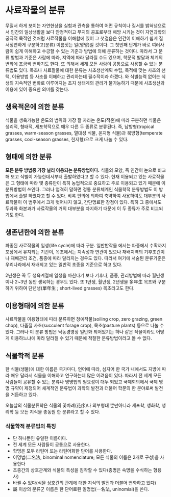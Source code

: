 # 사료작물의 분류 {#classification}

무질서 하게 보이는 자연현상을 실험과 관측을 통하여 어떤 규칙이나 질서를 밝혀냄으로서 인간의 일상생활을 보다 안정적이고 무지의 공포로부터 해방 시키는 것이 자연과학의 궁극적 목적인 것처럼 사료작물을 이해함에 있어 그 첫걸음은 인간이 이해하기 쉽게 질서정연하게 구분하고(분류) 이름짓는 일(명명)일 것이다.
그 첫번째 단계가 바로 여러사람이 쉽게 이해하고 수긍할 수 있는 기준과 방법에 의해 분류하는 것이다. 따라서 그 분류 방법과 기준은 사람에 따라, 지역에 따라 달라질 수도 있으며, 학문적 발달과 체계의 변화에 조금씩 변하기도 한다. 또 의해서 세계 모든 사람이 공통으로 사용할 수 있는 분류법도 있다.
목초나 사료잘물에 대한 분류는 사초생산계획 수립, 목적에 맞는 사초의 선택, 이용방법 등 사초를 이해하고 관리하는데 필수적이라 하겠다. 와 식별능력 없이는 식생의 지속적인 변화로 이루어지는 초지 생태계의 관리가 불가능하기 때문에 사초생산과 이용에 있어 중요한 의미를 갖는다.

## 생육적온에 의한 분류

식물을 생육가능한 온도의 범위와 가장 잘 자라는 온도(적온)에 따라 구분하면 식물은 생리적, 형태적, 세포학적으로 매우 다른 두 종류로 분류된다. 즉, 남방형(tropical grasses, warm-season grasses, 열대성 식물, 온지형 식물)과 북방형(temperate grasses, cool-season grasses, 한지형)으로 크게 나눌 수 있다.

## 형태에 의한 분류
**모든 분류 방법중 가장 널리 이용되는 분류방법이다.** 식물의 모양, 즉 인간이 눈으로 비교해 보고 식별이 가능한데서부터 출발하였다고 할 수 있다. 현재 이용되고 있는 사료작물은 그 형태에 따라 몇 종류만이 특히 농업적으로 중요하고 주로 이용되고 있기 때문에 이 분류방법이 쓰인다. 그러나 엄격히 말하면 정통 분류체계인 식물학적 분류방법도 이 방법에서 출발 하였다고 할 수 있다. 비록 편의에 의하여 축약하여 사용하여도 대부분의 사료작물이 이 범주에서 크게 벗어나지 않고, 간단명료한 장점이 있다. 특히 그 중에서도 두과와 화본과가 사료작물의 거의 대부분을 차지하기 때문에 이 두 종류가 주로 비교되기도 한다.

## 생존년한에 의한 분류

파종된 사료작물의 일생(life cycle)에 따라 구분. 일반밭작물 에서는 파종에서 수확까지 포장에서 유지되는 기간이, 목초에서는 지속성과 연관이 있으나 재배지역의 기후조건이나 재배관리 조건, 품종에 따라 달라지는 경우도 있다. 따라서 여기에 서술된 분류기준은 우리나라에서 재배되고 있는 일반적 초종을 기준으로 하고 있다.

2년생은 꼭 두 생육계절에 일생을 마친다기 보다 기후나, 품종, 관리방법에 따라 월년생이나 2~3년 동안 생육하는 경우도 있다. 또 1년생, 월년생, 2년생을 多年生 목초와 구분하기 위하여 단년생(單年生 ; short-lived grasses) 목초라고도 한다. 


## 이용형태에 의한 분류

사료작물을 이용형태에 따라 분류하면 청예작물(soiling crop, zero grazing, green chop), 다즙질 사초(succulent forage crop), 목초(pasture plants) 등으로 나눌 수 있다. 그러나 이 분류 방법은 낙농경영상 일반화 되어있기는 하나 같은 작물이라도 어떻게 이용하느냐에 따라 달라질 수 있기 때문에 적절한 분류방법이라고 볼 수 없다.

## 식물학적 분류

한 식물(생물)에 대한 이름은 국가마다, 언어에 따라, 심지어 한 국가 내에서도 지방에 따라 매우 달라서 식물을 이해하고 연구하는데 많은 어려움이 있다. 따라서 전 세계 모든 사람들이 공유할 수 있는 분류나 명명법의 필요성이 대두 되었고 국제회의에서 국제 명명 규약이 제정되어 체계적인 분류법이 과학의 발전과 더불어 학문의 한 분야로써 발전을 거듭하고 있다.

오늘날의 식물분류학은 식물의 꽃차례(花序)나 외부형태 뿐만아니라 세포학, 생화학, 생리학 등 모든 지식을 총동원 한 분류라고 할 수 있다.

### 식물학적 분류법의 특징

- 단 하나뿐인 유일한 이름이다.
- 전 세계 모든 사람들이 공통으로 사용한다.
- 학명은 모두 라틴어 또는 라틴어화한 단어를 사용한다.
- 이명법(二名法, binominal nomenclature; 모든 식물의 이름은 2개로 구성)을 사용한다
- 초종간의 상호관계와 식물의 특성을 짐작할 수 있다(종명은 속명을 수식하는 형용사)
- 바뀔 수 있다(식물 상호간의 관계에 대한 지식의 발전과 더불어 변화하고 있다)
- 屬 이상의 분류군 이름은 한 단어로된 일명법(一名法, uninomial)을 쓴다.